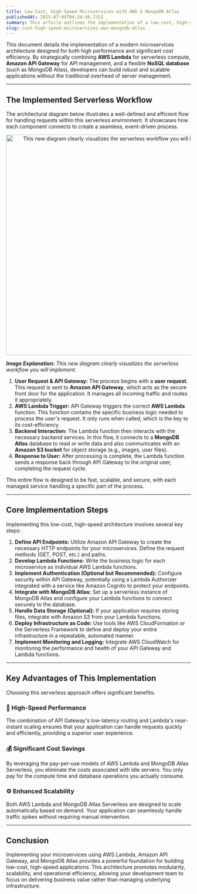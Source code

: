 ```yaml
---
title: Low-Cost, High-Speed Microservices with AWS & MongoDB Atlas
publishedAt: 2025-07-09T04:34:40.735Z
summary: This article outlines the implementation of a low-cost, high-speed microservices architecture leveraging AWS Lambda for serverless compute, Amazon API Gateway for request handling, and a NoSQL database (represented generically, suitable for MongoDB Atlas) for data persistence. User requests are securely routed through API Gateway, potentially authenticated via a custom Lambda Authorizer, and then processed by specific Lambda functions. These functions interact with backend services, including the database and potentially S3 for storage. The architecture emphasizes event-driven processing and scalability, resulting in efficient resource utilization and rapid application performance.
slug: cost-high-speed-microservices-aws-mongodb-atlas
---
```


This document details the implementation of a modern microservices architecture designed for both high performance and significant cost efficiency. By strategically combining **AWS Lambda** for serverless compute, **Amazon API Gateway** for API management, and a flexible **NoSQL database** (such as MongoDB Atlas), developers can build robust and scalable applications without the traditional overhead of server management.

-----

## The Implemented Serverless Workflow

The architectural diagram below illustrates a well-defined and efficient flow for handling requests within this serverless environment. It showcases how each component connects to create a seamless, event-driven process.

<div align="center">
  <Image src="/posts/flow.png" width="600" height="600" alt="This new diagram clearly visualizes the serverless workflow you will implement" />
</div>

***Image Explanation:*** *This new diagram clearly visualizes the serverless workflow you will implement.*

1.  **User Request & API Gateway:** The process begins with a **user request**. This request is sent to **Amazon API Gateway**, which acts as the secure front door for the application. It manages all incoming traffic and routes it appropriately.
2.  **AWS Lambda Trigger:** API Gateway triggers the correct **AWS Lambda** function. This function contains the specific business logic needed to process the user's request. It only runs when called, which is the key to its cost-efficiency.
3.  **Backend Interaction:** The Lambda function then interacts with the necessary backend services. In this flow, it connects to a **MongoDB Atlas** database to read or write data and also communicates with an **Amazon S3 bucket** for object storage (e.g., images, user files).
4.  **Response to User:** After processing is complete, the Lambda function sends a response back through API Gateway to the original user, completing the request cycle.

This entire flow is designed to be fast, scalable, and secure, with each managed service handling a specific part of the process.

-----

## Core Implementation Steps

Implementing this low-cost, high-speed architecture involves several key steps:

1.  **Define API Endpoints:** Utilize Amazon API Gateway to create the necessary HTTP endpoints for your microservices. Define the request methods (GET, POST, etc.) and paths.
2.  **Develop Lambda Functions:** Write the business logic for each microservice as individual AWS Lambda functions.
3.  **Implement Authentication (Optional but Recommended):** Configure security within API Gateway, potentially using a Lambda Authorizer integrated with a service like Amazon Cognito to protect your endpoints.
4.  **Integrate with MongoDB Atlas:** Set up a serverless instance of MongoDB Atlas and configure your Lambda functions to connect securely to the database.
5.  **Handle Data Storage (Optional):** If your application requires storing files, integrate with Amazon S3 from your Lambda functions.
6.  **Deploy Infrastructure as Code:** Use tools like AWS CloudFormation or the Serverless Framework to define and deploy your entire infrastructure in a repeatable, automated manner.
7.  **Implement Monitoring and Logging:** Integrate AWS CloudWatch for monitoring the performance and health of your API Gateway and Lambda functions.

-----

## Key Advantages of This Implementation

Choosing this serverless approach offers significant benefits:

### 🚀 High-Speed Performance

The combination of API Gateway's low-latency routing and Lambda's near-instant scaling ensures that your application can handle requests quickly and efficiently, providing a superior user experience.

### 💰 Significant Cost Savings

By leveraging the pay-per-use models of AWS Lambda and MongoDB Atlas Serverless, you eliminate the costs associated with idle servers. You only pay for the compute time and database operations you actually consume.

### ⚙️ Enhanced Scalability

Both AWS Lambda and MongoDB Atlas Serverless are designed to scale automatically based on demand. Your application can seamlessly handle traffic spikes without requiring manual intervention.

-----

## Conclusion

Implementing your microservices using AWS Lambda, Amazon API Gateway, and MongoDB Atlas provides a powerful foundation for building low-cost, high-speed applications. This architecture promotes modularity, scalability, and operational efficiency, allowing your development team to focus on delivering business value rather than managing underlying infrastructure.